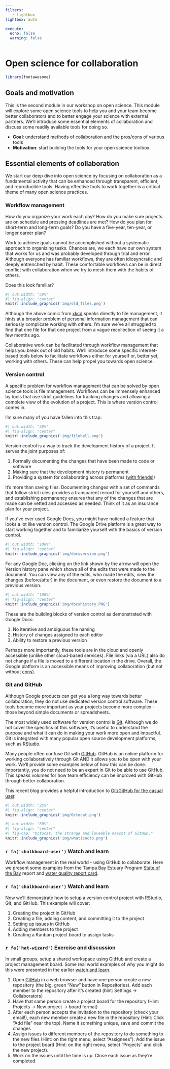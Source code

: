 ```yaml
---
filters:
   - lightbox
lightbox: auto

execute: 
  echo: false
  warning: false
---
```


# Open science for collaboration {#collaborate}

```r
library(fontawesome)
```

## Goals and motivation

This is the second module in our workshop on open science. This module will explore some open science tools to help you and your team become better collaborators and to better engage your science with external partners. We'll introduce some essential elements of collaboration and discuss some readily available tools for doing so.

-   **Goal**: understand methods of collaboration and the pros/cons of various tools
-   **Motivation**: start building the tools for your open science toolbox

## Essential elements of collaboration

We start our deep dive into open science by focusing on collaboration as a fundamental activity that can be enhanced through transparent, efficient, and reproducible tools. Having effective tools to work together is a critical theme of many open science practices.

### Workflow management

How do you organize your work each day? How do you make sure projects are on schedule and pressing deadlines are met? How do you plan for short-term and long-term goals? Do you have a five-year, ten-year, or longer career plan?

Work to achieve goals cannot be accomplished without a systematic approach to organizing tasks. Chances are, we each have our own system that works for us and was probably developed through trial and error. Although everyone has familiar workflows, they are often idiosyncratic and deeply entrenched by habit. These comfortable workflows can be in direct conflict with collaboration when we try to mesh them with the habits of others.

Does this look familiar?

```r
#| out.width: "50%"
#| fig-align: "center"
knitr::include_graphics('img/old_files.png')
```

Although the above comic from [xkcd](https://xkcd.com/){target="_blank"} speaks directly to file management, it hints at a broader problem of personal information management that can seriously complicate working with others. I'm sure we've all struggled to find that one file for that one project from a vague recollection of seeing it a few months ago.

Collaborative work can be facilitated through workflow management that helps you break out of old habits. We'll introduce some specific internet-based tools below to facilitate workflows either for yourself or, better yet, working with others. These can help propel you towards open science.

### Version control

A specific problem for workflow management that can be solved by open science tools is file management. Workflows can be immensely enhanced by tools that use strict guidelines for tracking changes and allowing a complete view of the evolution of a project. This is where version control comes in.

I'm sure many of you have fallen into this trap:

```r
#| out.width: "50%"
#| fig-align: "center"
knitr::include_graphics('img/filehell.png')
```

Version control is a way to track the development history of a project. It serves the joint purposes of:

1.  Formally documenting the changes that have been made to code or software
2.  Making sure that the development history is permanent
3.  Providing a system for collaborating across platforms ([with friends!](https://docs.google.com/presentation/d/1M6EfHmZZ6nQvkvZzPHOkSOwj3PpNcd0u291LMMFFOiE/edit?usp=sharing){target="_blank"})

It's more than saving files. Documenting changes with a set of commands that follow strict rules provides a transparent record for yourself and others, and establishing permanency ensures that any of the changes that are made can be vetted and accessed as needed. Think of it as an insurance plan for your project.

If you've ever used Google Docs, you might have noticed a feature that looks a lot like version control. The Google Drive platform is a great way to start working together and to familiarize yourself with the basics of version control.

```r
#| out.width: "100%"
#| fig-align: "center"
knitr::include_graphics('img/docsversion.png')
```

For any Google Doc, clicking on the link shown by the arrow will open the Version history pane which shows all of the edits that were made to the document.  You can view any of the edits, who made the edits, view the changes (before/after) in the document, or even restore the document to a previous version.

```r
#| out.width: "100%"
#| fig-align: "center"
knitr::include_graphics('img/docshistory.PNG')
```

These are the building blocks of version control as demonstrated with Google Docs:

1. No iterative and ambiguous file naming
1. History of changes assigned to each editor
1. Ability to restore a previous version

Perhaps more importantly, these tools are in the cloud and openly accessible (unlike other cloud-based services). File links (via a URL) also do not change if a file is moved to a different location in the drive.  Overall, the Google platform is an accessible means of improving collaboration (but not without [cons](https://tbep-tech.github.io/tbep-os-workshop/collaborate.html#cons-2)).

### Git and GitHub

Although Google products can get you a long way towards better collaboration, they do not use dedicated version control software.  These tools become more important as your projects become more complex - those beyond simple documents or spreadsheets. 

The most widely used software for version control is [Git](https://git-scm.com/){target="_blank"}. Although we do not cover the specifics of this software, it's useful to understand the purpose and what it can do in making your work more open and impactful. Git is integrated with many popular open source development platforms, such as [RStudio](https://support.posit.co/hc/en-us/articles/200532077-Version-Control-with-Git-and-SVN){target="_blank"}.

Many people often confuse Git with [GitHub](https://www.github.com){target="_blank"}. GitHub is an online platform for working collaboratively through Git AND it allows you to be open with your work. We'll provide some examples below of how this can be done. Importantly, you do not need to be an expert in Git to be able to use GitHub. This speaks volumes for how team efficiency can be improved with GitHub through better collaboration.

This recent blog provides a helpful introduction to [Git/GitHub for the casual user](https://masalmon.eu/2023/01/12/git-github-casual/){target="_blank"}. 

```r
#| out.width: "25%"
#| fig-align: "center"
knitr::include_graphics('img/Octocat.png')
```

```r
#| out.width: "60%"
#| fig-align: "center"
#| fig-cap: "Octocat, the strange and loveable mascot of GitHub."
knitr::include_graphics('img/whatisocto.png')
```

<h3>`r fa('chalkboard-user')` Watch and learn</h3>

Workflow management in the real world - using GitHub to collaborate.  Here we present some examples from the Tampa Bay Estuary Program [State of the Bay](https://tbep.org/estuary/state-of-the-bay/){target="_blank"} report and [water quality report card](https://tbep.org/water-quality-report-card/){target="_blank"}. 

<h3>`r fa('chalkboard-user')` Watch and learn</h3>

Now we'll demonstrate how to setup a version control project with RStudio, Git, and GitHub. This example will cover:

1. Creating the project in GitHub
1. Creating a file, adding content, and committing it to the project
1. Setting up issues in GitHub
1. Adding members to the project
1. Creating a Kanban project board to assign tasks 

<h3>`r fa('hat-wizard')` Exercise and discussion</h3>

In small groups, setup a shared workspace using GitHub and create a project management board.  Some real world examples of why you might do this were presented in the earlier [watch and learn](https://tbep-tech.github.io/flafs-os-workshop/collaborate.html#watch-and-learn).

1. Open [GitHub](https://www.github.com){target="_blank"} in a web browser and have one person create a new repository (the big, green "New" button in Repositories). Add each member to the repository after it's created (hint: Settings -> Collaborators)
1. Have that same person create a project board for the repository (Hint: Projects -> New project -> board format)
1. After each person accepts the invitation to the repository (check your email!), each new member create a new file in the repository (Hint: Click "Add file" near the top). Name it something unique, save and commit the changes
1. Assign issues to different members of the repository to do something to the new files (Hint: on the right menu, select "Assignees").  Add the issue to the project board (Hint: on the right menu, select "Projects" and click the new project).
1. Work on the issues until the time is up.  Close each issue as they're completed.